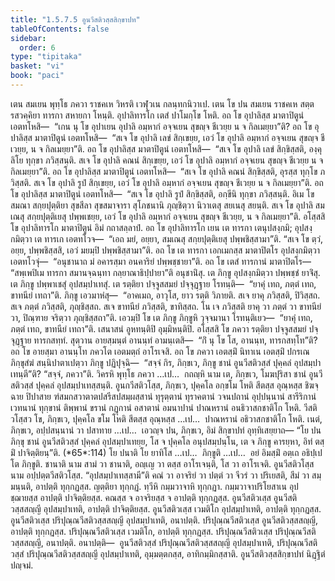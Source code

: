 ```yaml
---
title: "1.5.7.5 อูนวีสติวสฺสสิกฺขาปท"
tableOfContents: false
sidebar:
  order: 6
type: "tipitaka"
basket: "vi"
book: "paci"
---
```



<DynamicBreadcrumb />

<Division number="402" book="paci">

<Paragraph number="1212" book="paci">
เตน สมเยน พุทฺโธ ภควา ราชคเห วิหรติ เวฬุวเน กลนฺทกนิวาเป. เตน โข ปน สมเยน ราชคเห สตฺตรสวคฺคิยา ทารกา สหายกา โหนฺติ. อุปาลิทารโก เตสํ ปาโมกฺโข โหติ. อถ โข อุปาลิสฺส มาตาปิตูนํ เอตทโหสิ—  “เกน นุ โข อุปาเยน อุปาลิ อมฺหากํ อจฺจเยน สุขญฺจ ชีเวยฺย น จ กิลเมยฺยา”ติ? อถ โข อุปาลิสฺส มาตาปิตูนํ เอตทโหสิ—  “สเจ โข อุปาลิ เลขํ สิกฺเขยฺย, เอวํ โข อุปาลิ อมฺหากํ อจฺจเยน สุขญฺจ ชีเวยฺย, น จ กิลเมยฺยา”ติ. อถ โข อุปาลิสฺส มาตาปิตูนํ เอตทโหสิ—  “สเจ โข อุปาลิ เลขํ สิกฺขิสฺสติ, องฺคุลิโย ทุกฺขา ภวิสฺสนฺติ. สเจ โข อุปาลิ คณนํ สิกฺเขยฺย, เอวํ โข อุปาลิ อมฺหากํ อจฺจเยน สุขญฺจ ชีเวยฺย น จ กิลเมยฺยา”ติ. อถ โข อุปาลิสฺส มาตาปิตูนํ เอตทโหสิ—  “สเจ โข อุปาลิ คณนํ สิกฺขิสฺสติ, อุรสฺส ทุกฺโข ภวิสฺสติ. สเจ โข อุปาลิ รูปํ สิกฺเขยฺย, เอวํ โข อุปาลิ อมฺหากํ อจฺจเยน สุขญฺจ ชีเวยฺย น จ กิลเมยฺยา”ติ. อถ โข อุปาลิสฺส มาตาปิตูนํ เอตทโหสิ—  “สเจ โข อุปาลิ รูปํ สิกฺขิสฺสติ, อกฺขีนิ ทุกฺขา ภวิสฺสนฺติ. อิเม โข สมณา สกฺยปุตฺติยา สุขสีลา สุขสมาจารา สุโภชนานิ ภุญฺชิตฺวา นิวาเตสุ สยเนสุ สยนฺติ. สเจ โข อุปาลิ สมเณสุ สกฺยปุตฺติเยสุ ปพฺพเชยฺย, เอวํ โข อุปาลิ อมฺหากํ อจฺจเยน สุขญฺจ ชีเวยฺย, น จ กิลเมยฺยา”ติ.
</Paragraph>

<Paragraph number="1213" book="paci">
อโสฺสสิ โข อุปาลิทารโก มาตาปิตูนํ อิมํ กถาสลฺลาปํ. อถ โข อุปาลิทารโก เยน เต ทารกา เตนุปสงฺกมิ; อุปสงฺกมิตฺวา เต ทารเก เอตทโวจ—  “เอถ มยํ, อยฺยา, สมเณสุ สกฺยปุตฺติเยสุ ปพฺพชิสฺสามา”ติ. “สเจ โข ตฺวํ, อยฺย, ปพฺพชิสฺสสิ, เอวํ มยมฺปิ ปพฺพชิสฺสามา”ติ. อถ โข เต ทารกา เอกเมกสฺส มาตาปิตโร อุปสงฺกมิตฺวา เอตทโวจุํ—  “อนุชานาถ มํ อคารสฺมา อนคาริยํ ปพฺพชฺชายา”ติ. อถ โข เตสํ ทารกานํ มาตาปิตโร—  “สพฺเพปิเม ทารกา สมานจฺฉนฺทา กลฺยาณาธิปฺปายา”ติ อนุชานิํสุ. เต ภิกฺขู อุปสงฺกมิตฺวา ปพฺพชฺชํ ยาจิํสุ. เต ภิกฺขู ปพฺพาเชสุํ อุปสมฺปาเทสุํ. เต รตฺติยา ปจฺจูสสมยํ ปจฺจุฏฺฐาย โรทนฺติ—  “ยาคุํ เทถ, ภตฺตํ เทถ, ขาทนียํ เทถา”ติ. ภิกฺขู เอวมาหํสุ—  “อาคเมถ, อาวุโส, ยาว รตฺติ วิภายติ. สเจ ยาคุ ภวิสฺสติ, ปิวิสฺสถ. สเจ ภตฺตํ ภวิสฺสติ, ภุญฺชิสฺสถ. สเจ ขาทนียํ ภวิสฺสติ, ขาทิสฺสถ. โน เจ ภวิสฺสติ ยาคุ วา ภตฺตํ วา ขาทนียํ วา, ปิณฺฑาย จริตฺวา ภุญฺชิสฺสถา”ติ. เอวมฺปิ โข เต ภิกฺขู ภิกฺขูหิ วุจฺจมานา โรทนฺติเยว—  “ยาคุํ เทถ, ภตฺตํ เทถ, ขาทนียํ เทถา”ติ. เสนาสนํ อูหทนฺติปิ อุมฺมิหนฺติปิ.
</Paragraph>

<Paragraph number="1214" book="paci">
อโสฺสสิ โข ภควา รตฺติยา ปจฺจูสสมยํ ปจฺจุฏฺฐาย ทารกสทฺทํ. สุตฺวาน อายสฺมนฺตํ อานนฺทํ อามนฺเตสิ—  “กิํ นุ โข โส, อานนฺท, ทารกสทฺโท”ติ? อถ โข อายสฺมา อานนฺโท ภควโต เอตมตฺถํ อาโรเจสิ. อถ โข ภควา เอตสฺมิํ นิทาเน เอตสฺมิํ ปกรเณ ภิกฺขุสํฆํ สนฺนิปาตาเปตฺวา ภิกฺขู ปฏิปุจฺฉิ—  “สจฺจํ กิร, ภิกฺขเว, ภิกฺขู ชานํ อูนวีสติวสฺสํ ปุคฺคลํ อุปสมฺปาเทนฺตี”ติ? “สจฺจํ, ภควา”ติ. วิครหิ พุทฺโธ ภควา …เป…  กถญฺหิ นาม เต, ภิกฺขเว, โมฆปุริสา ชานํ อูนวีสติวสฺสํ ปุคฺคลํ อุปสมฺปาเทสฺสนฺติ. อูนกวีสติวโสฺส, ภิกฺขเว, ปุคฺคโล อกฺขโม โหติ สีตสฺส อุณฺหสฺส ชิฆจฺฉาย ปิปาสาย ฑํสมกสวาตาตปสรีสปสมฺผสฺสานํ ทุรุตฺตานํ ทุราคตานํ วจนปถานํ อุปฺปนฺนานํ สารีริกานํ เวทนานํ ทุกฺขานํ ติพฺพานํ ขรานํ กฏุกานํ อสาตานํ อมนาปานํ ปาณหรานํ อนธิวาสกชาติโก โหติ. วีสติวโสฺสว โข, ภิกฺขเว, ปุคฺคโล ขโม โหติ สีตสฺส อุณฺหสฺส …เป…  ปาณหรานํ อธิวาสกชาติโก โหติ. เนตํ, ภิกฺขเว, อปฺปสนฺนานํ วา ปสาทาย …เป…  เอวญฺจ ปน, ภิกฺขเว, อิมํ สิกฺขาปทํ อุทฺทิเสยฺยาถ—
</Paragraph>

</Division>
<Division number="403" book="paci">

<Paragraph number="1215" book="paci">
<Emphasis>“โย ปน ภิกฺขุ ชานํ อูนวีสติวสฺสํ ปุคฺคลํ อุปสมฺปาเทยฺย, โส จ ปุคฺคโล อนุปสมฺปนฺโน</Emphasis>, <Emphasis>เต จ ภิกฺขู คารยฺหา, อิทํ ตสฺมิํ ปาจิตฺติยนฺ”</Emphasis>ติ. (*65*:<Emphasis>114</Emphasis>)
</Paragraph>

</Division>
<Division number="404" book="paci">

<Paragraph number="1216" book="paci">
<Emphasis>โย ปนา</Emphasis>ติ โย ยาทิโส …เป…  <Emphasis>ภิกฺขู</Emphasis>ติ …เป…  อยํ อิมสฺมิํ อตฺเถ อธิปฺเปโต ภิกฺขูติ.
</Paragraph>

<Paragraph number="1217" book="paci">
<Emphasis>ชานาติ</Emphasis> นาม สามํ วา ชานาติ, อญฺเญ วา ตสฺส อาโรเจนฺติ, โส วา อาโรเจติ.
</Paragraph>

<Paragraph number="1218" book="paci">
<Emphasis>อูนวีสติวโสฺส</Emphasis> นาม อปฺปตฺตวีสติวโสฺส.
</Paragraph>

<Paragraph number="1219" book="paci">
“อุปสมฺปาเทสฺสามี”ติ คณํ วา อาจริยํ วา ปตฺตํ วา จีวรํ วา ปริเยสติ, สีมํ วา สมฺมนฺนติ, อาปตฺติ ทุกฺกฏสฺส. ญตฺติยา ทุกฺกฏํ. ทฺวีหิ กมฺมวาจาหิ ทุกฺกฏา. กมฺมวาจาปริโยสาเน อุปชฺฌายสฺส อาปตฺติ ปาจิตฺติยสฺส. คณสฺส จ อาจริยสฺส จ อาปตฺติ ทุกฺกฏสฺส.
</Paragraph>

</Division>
<Division number="405" book="paci">

<Paragraph number="1220" book="paci">
อูนวีสติวเสฺส อูนวีสติวสฺสสญฺญี อุปสมฺปาเทติ, อาปตฺติ ปาจิตฺติยสฺส. อูนวีสติวเสฺส เวมติโก อุปสมฺปาเทติ, อาปตฺติ ทุกฺกฏสฺส. อูนวีสติวเสฺส ปริปุณฺณวีสติวสฺสสญฺญี อุปสมฺปาเทติ, อนาปตฺติ. ปริปุณฺณวีสติวเสฺส อูนวีสติวสฺสสญฺญี, อาปตฺติ ทุกฺกฏสฺส. ปริปุณฺณวีสติวเสฺส เวมติโก, อาปตฺติ ทุกฺกฏสฺส. ปริปุณฺณวีสติวเสฺส ปริปุณฺณวีสติวสฺสสญฺญี, อนาปตฺติ.
</Paragraph>

</Division>
<Division number="406" book="paci">

<Paragraph number="1221" book="paci">
อนาปตฺติ—  อูนวีสติวสฺสํ ปริปุณฺณวีสติวสฺสสญฺญี อุปสมฺปาเทติ, ปริปุณฺณวีสติวสฺสํ ปริปุณฺณวีสติวสฺสสญฺญี อุปสมฺปาเทติ, อุมฺมตฺตกสฺส, อาทิกมฺมิกสฺสาติ.

</Paragraph>
</Division>

<Paragraph number="1222" type="center" book="paci">
อูนวีสติวสฺสสิกฺขาปทํ นิฏฺฐิตํ ปญฺจมํ.
</Paragraph>
